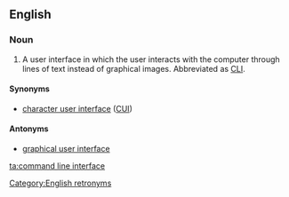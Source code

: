 ==English==
{{wikipedia}}

===Noun===
{{en-noun|head=[[command line]] [[interface]]}}

# {{label|en|computing}} A user interface in which the user interacts with the computer through lines of text instead of graphical images. Abbreviated as [[CLI]].

====Synonyms====
* [[character user interface]] ([[CUI]])

====Antonyms====
* [[graphical user interface]]

[[Category:English retronyms]]

[[ta:command line interface]]